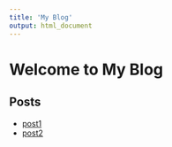```yaml
---
title: 'My Blog'
output: html_document
---
```


# Welcome to My Blog
## Posts
- [post1](posts/post1/post1.html)
- [post2](posts/post2/post2.html)
